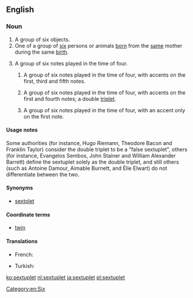 ==English==
{{wikipedia}}

===Noun===
{{en-noun}}

# A group of six objects.
# One of a group of [[six]] persons or animals [[born]] from the [[same]] mother during the same [[birth]].
# {{context|music|lang=en}} A group of six notes played in the time of four.
## {{context|music|proscribed|lang=en}} A group of six notes played in the time of four, with accents on the first, third and fifth notes.
## {{context|music|proscribed|lang=en}} A group of six notes played in the time of four, with accents on the first and fourth notes; a double [[triplet]].
## {{context|music|proscribed|lang=en}} A group of six notes played in the time of four, with an accent only on the first note.

====Usage notes====

Some authorities (for instance, Hugo Riemann, Theodore Bacon and Franklin Taylor) consider the double triplet to be a "false sextuplet", others (for instance, Evangelos Sembos, John Stainer and William Alexander Barrett) define the sextuplet solely as the double triplet, and still others (such as Antoine Damour, Aimable Burnett, and Élie Elwart) do not differentiate between the two.

====Synonyms====
* {{sense|six notes played in the time of four}} [[sextolet]]

====Coordinate terms====
* {{sense|one of six born together}} [[twin]] {{coefficient}}

====Translations====
{{trans-top|one of six born together}}
* French: {{t+|fr|sextuplé}}
{{trans-mid}}
* Turkish: {{t|tr|altız}}
{{trans-bottom}}

[[Category:en:Six]]

[[ko:sextuplet]]
[[nl:sextuplet]]
[[ja:sextuplet]]
[[pl:sextuplet]]